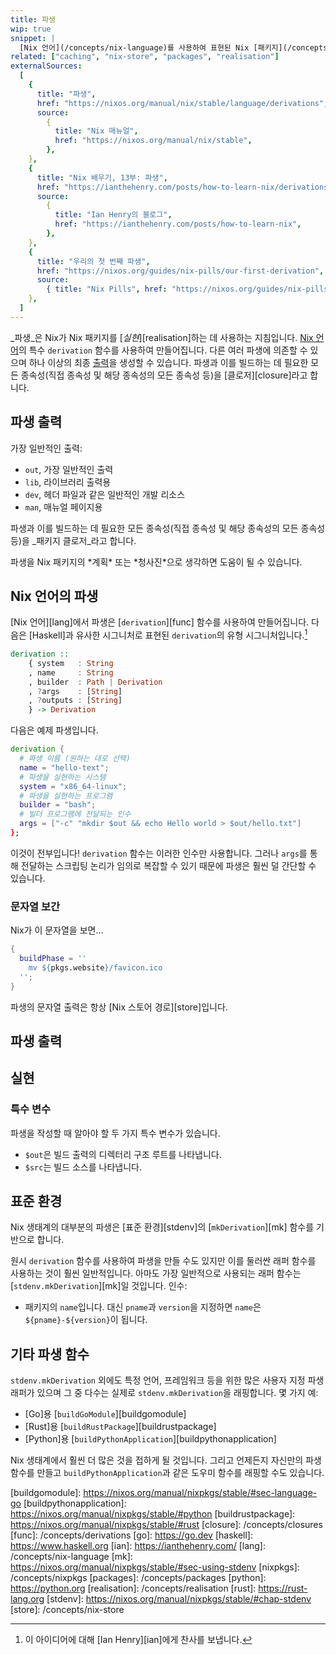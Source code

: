 ```yaml
---
title: 파생
wip: true
snippet: |
  [Nix 언어](/concepts/nix-language)를 사용하여 표현된 Nix [패키지](/concepts/packages)에 대한 빌드 지침입니다.
related: ["caching", "nix-store", "packages", "realisation"]
externalSources:
  [
    {
      title: "파생",
      href: "https://nixos.org/manual/nix/stable/language/derivations",
      source:
        {
          title: "Nix 매뉴얼",
          href: "https://nixos.org/manual/nix/stable",
        },
    },
    {
      title: "Nix 배우기, 13부: 파생",
      href: "https://ianthehenry.com/posts/how-to-learn-nix/derivations",
      source:
        {
          title: "Ian Henry의 블로그",
          href: "https://ianthehenry.com/posts/how-to-learn-nix",
        },
    },
    {
      title: "우리의 첫 번째 파생",
      href: "https://nixos.org/guides/nix-pills/our-first-derivation",
      source:
        { title: "Nix Pills", href: "https://nixos.org/guides/nix-pills" },
    },
  ]
---
```


_파생_은 Nix가 Nix 패키지를 [_실현_][realisation]하는 데 사용하는 지침입니다.
[Nix 언어](#nix-language)의 특수 `derivation` 함수를 사용하여 만들어집니다.
다른 여러 파생에 의존할 수 있으며 하나 이상의 최종 [출력](#outputs)을 생성할 수 있습니다.
파생과 이를 빌드하는 데 필요한 모든 종속성(직접 종속성 및 해당 종속성의 모든 종속성 등)을 [클로저][closure]라고 합니다.

## 파생 출력

가장 일반적인 출력:

- `out`, 가장 일반적인 출력
- `lib`, 라이브러리 출력용
- `dev`, 헤더 파일과 같은 일반적인 개발 리소스
- `man`, 매뉴얼 페이지용

파생과 이를 빌드하는 데 필요한 모든 종속성(직접 종속성 및 해당 종속성의 모든 종속성 등)을 _패키지 클로저_라고 합니다.

<Admonition success title="멘탈 모델">
  파생을 Nix 패키지의 *계획* 또는 *청사진*으로 생각하면 도움이 될 수 있습니다.
</Admonition>

## Nix 언어의 파생

[Nix 언어][lang]에서 파생은 [`derivation`][func] 함수를 사용하여 만들어집니다.
다음은 [Haskell]과 유사한 시그니처로 표현된 `derivation`의 유형 시그니처입니다.[^1]

```haskell title="파생 유형 시그니처" disableClipboard
derivation ::
    { system   : String
    , name     : String
    , builder  : Path | Derivation
    , ?args    : [String]
    , ?outputs : [String]
    } -> Derivation
```

다음은 예제 파생입니다.

```nix title="예제 파생"
derivation {
  # 파생 이름 (원하는 대로 선택)
  name = "hello-text";
  # 파생을 실현하는 시스템
  system = "x86_64-linux";
  # 파생을 실현하는 프로그램
  builder = "bash";
  # 빌더 프로그램에 전달되는 인수
  args = ["-c" "mkdir $out && echo Hello world > $out/hello.txt"]
};
```

이것이 전부입니다!
`derivation` 함수는 이러한 인수만 사용합니다.
그러나 `args`를 통해 전달하는 스크립팅 논리가 임의로 복잡할 수 있기 때문에 파생은 훨씬 덜 간단할 수 있습니다.

### 문자열 보간

Nix가 이 문자열을 보면...

```nix title="my-file.nix"
{
  buildPhase = ''
    mv ${pkgs.website}/favicon.ico
  '';
}
```

파생의 문자열 출력은 항상 [Nix 스토어 경로][store]입니다.

## 파생 출력

## 실현

### 특수 변수

파생을 작성할 때 알아야 할 두 가지 특수 변수가 있습니다.

- `$out`은 빌드 출력의 디렉터리 구조 루트를 나타냅니다.
- `$src`는 빌드 소스를 나타냅니다.

## 표준 환경

Nix 생태계의 대부분의 파생은 [표준 환경][stdenv]의 [`mkDerivation`][mk] 함수를 기반으로 합니다.

원시 `derivation` 함수를 사용하여 파생을 만들 수도 있지만 이를 둘러싼 래퍼 함수를 사용하는 것이 훨씬 일반적입니다.
아마도 가장 일반적으로 사용되는 래퍼 함수는 [`stdenv.mkDerivation`][mk]일 것입니다.
인수:

- 패키지의 `name`입니다. 대신 `pname`과 `version`을 지정하면 `name`은 `${pname}-${version}`이 됩니다.

## 기타 파생 함수

`stdenv.mkDerivation` 외에도 특정 언어, 프레임워크 등을 위한 많은 사용자 지정 파생 래퍼가 있으며 그 중 다수는 실제로 `stdenv.mkDerivation`을 래핑합니다.
몇 가지 예:

- [Go]용 [`buildGoModule`][buildgomodule]
- [Rust]용 [`buildRustPackage`][buildrustpackage]
- [Python]용 [`buildPythonApplication`][buildpythonapplication]

Nix 생태계에서 훨씬 더 많은 것을 접하게 될 것입니다.
그리고 언제든지 자신만의 파생 함수를 만들고 `buildPythonApplication`과 같은 도우미 함수를 래핑할 수도 있습니다.

[^1]: 이 아이디어에 대해 [Ian Henry][ian]에게 찬사를 보냅니다.

[buildgomodule]: https://nixos.org/manual/nixpkgs/stable/#sec-language-go <!-- TODO: Verify this external link -->
[buildpythonapplication]: https://nixos.org/manual/nixpkgs/stable/#python <!-- TODO: Verify this external link -->
[buildrustpackage]: https://nixos.org/manual/nixpkgs/stable/#rust <!-- TODO: Verify this external link -->
[closure]: /concepts/closures
[func]: /concepts/derivations
[go]: https://go.dev <!-- TODO: Verify this external link -->
[haskell]: https://www.haskell.org <!-- TODO: Verify this external link -->
[ian]: https://ianthehenry.com/ <!-- TODO: Verify this external link -->
[lang]: /concepts/nix-language
[mk]: https://nixos.org/manual/nixpkgs/stable/#sec-using-stdenv <!-- TODO: Verify this external link -->
[nixpkgs]: /concepts/nixpkgs
[packages]: /concepts/packages
[python]: https://python.org <!-- TODO: Verify this external link -->
[realisation]: /concepts/realisation
[rust]: https://rust-lang.org <!-- TODO: Verify this external link -->
[stdenv]: https://nixos.org/manual/nixpkgs/stable/#chap-stdenv <!-- TODO: Verify this external link -->
[store]: /concepts/nix-store

